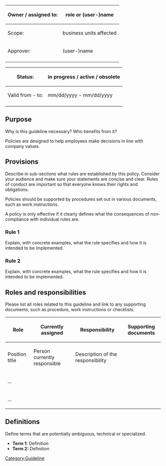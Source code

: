 <div class="databox">
<div class="tbl">
{|
|-
!Owner / assigned to:
|role or (user-)name
|-
!Scope:
|business units affected
|-
!Approver:
|(user-)name
|-
!
|
|}
</div>
<div class="tbl">
{| 
|-
!Status:
|'''in progress''' / active / obsolete
|-
!Valid from - to:
|mm/dd/yyyy - mm/dd/yyyy
|-
!
|
|}
</div>
</div>
==Purpose==
Why is this guideline necessary? Who benefits from it?  

Policies are designed to help employees make decisions in line with company values.  

==Provisions==
Describe in sub-sections what rules are established by this policy. Consider your audience and make sure your statements are concise and clear. Rules of conduct are important so that everyone knows their rights and obligations.

Policies should be supported by procedures set out in various documents, such as work instructions.

A policy is only effective if it clearly defines what the consequences of non-compliance with individual rules are.
===Rule 1===
Explain, with concrete examples, what the rule specifies and how it is intended to be implemented. 

=== Rule 2 ===
Explain, with concrete examples, what the rule specifies and how it is intended to be implemented.

==Roles and responsibilities==
Please list all roles related to this guideline and link to any supporting documents, such as procedure, work instructions or checklists.
{| class="wikitable" style="width:100%;"
!'''Role'''
!'''Currently assigned'''
!'''Responsibility'''
!Supporting documents
|-
|Position title
|Person currently responsible
|Description of the responsibility
|
|-
|...
|
|
|
|-
|...
|
|
|
|}

==Definitions==
Define terms that are potentially ambiguous,  technical or specialized.

*'''Term 1:''' Definition
*'''Term 2:''' Definition


[[Category:Guideline]]
